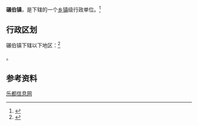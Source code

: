 {{中国乡级行政区|63/21/23/100/000}}

'''碾伯镇'''，是{{PRC admin/fullname|63/21/23/100/000|3}}下辖的一个[[乡镇|乡镇]]级行政单位。<ref>{{PRC admin/ref sgc|{{PRC admin/parent|63/21/23/100/000}}}}</ref>

== 行政区划 ==

碾伯镇下辖以下地区：<ref>{{PRC admin/ref sgc|63/21/23/100/000}}</ref>

{{PRC admin/children|63/21/23/100/000}}。

== 参考资料 ==

{{reflist}}

{{行政区划小作品}}
{{PRC admin/navcat|63/21/23/100/000}}
[https://web.archive.org/web/20130725184612/http://www.leduren.com/ 乐都信息网]